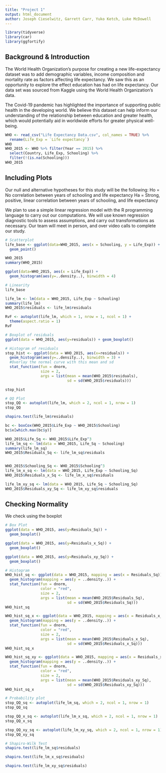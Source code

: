 ```yaml
---
title: "Project 1"
output: html_document
author: Joseph Cieselwitz, Garrett Carr, Yuko Ketch, Luke McDowell
---
```


```r
library(tidyverse)
library(car)
library(ggfortify)

```


## Background & Introduction
The World Health Organization’s purpose for creating a new life-expectancy dataset was to add demographic variables, income composition and mortality rate as factors affecting life expectancy. We saw this as an opportunity to explore the effect education has had on life expectancy. Our data set was sourced from Kaggle using the World Health Organization’s data. 

The Covid-19 pandemic has highlighted the importance of supporting public health in the developing world. We believe this dataset can help inform our understanding of the relationship between education and greater health, which would potentially aid in worldwide efforts for greater physical well-being. 


```r
WHO <- read_csv("Life Expectancy Data.csv", col_names = TRUE) %>% 
  rename(Life_Exp = `Life expectancy`)
WHO
WHO_2015 <- WHO %>% filter(Year == 2015) %>% 
  select(Country, Life_Exp, Schooling) %>%
  filter(!(is.na(Schooling))) 
WHO_2015
```

## Including Plots

Our null and alternative hypotheses for this study will be the following:
	Ho = No correlation between years of schooling and life expectancy
	Ha = Strong, positive, linear correlation between years of schooling, and life expectancy


We plan to use a simple linear regression model with the R programming language to carry out our computations. We will use known regression diagnostic tools to assess assumptions, and carry out transformations as necessary. Our team will meet in person, and over video calls to complete our study. 


```r
# Scatterplot
life_base <- ggplot(data=WHO_2015, aes(x = Schooling, y = Life_Exp)) + 
  geom_point()

WHO_2015
summary(WHO_2015)

ggplot(data=WHO_2015, aes(x = Life_Exp)) +
  geom_histogram(aes(y=..density..), binwidth = 4)


```


```r
# Linearity
life_base

life_lm <- lm(data = WHO_2015, Life_Exp ~ Schooling)
summary(life_lm)
WHO_2015$residuals <- life_lm$residuals

RvF <- autoplot(life_lm, which = 1, nrow = 1, ncol = 1) + 
  theme(aspect.ratio = 1)
RvF

```


```r
# Boxplot of residuals
ggplot(data = WHO_2015, aes(y=residuals)) + geom_boxplot()

# Histogram of residuals
stop_hist <- ggplot(data = WHO_2015, aes(x=residuals)) +
  geom_histogram(aes(y=..density..), binwidth = 3) +
  #Overlay the normal curve with this mean and sd
  stat_function(fun = dnorm,
                size = 2,
                args = list(mean = mean(WHO_2015$residuals), 
                            sd = sd(WHO_2015$residuals)))

stop_hist

# QQ Plot
stop_QQ <- autoplot(life_lm, which = 2, ncol = 1, nrow = 1)
stop_QQ

shapiro.test(life_lm$residuals)

```


```r
bc <- boxCox(WHO_2015$Life_Exp ~ WHO_2015$Schooling)
bc$x[which.max(bc$y)]

WHO_2015$Life_Sq <- WHO_2015$Life_Exp^3
life_lm_sq <- lm(data = WHO_2015, Life_Sq ~ Schooling)
summary(life_lm_sq)
WHO_2015$Residuals_Sq <- life_lm_sq$residuals


WHO_2015$Schooling_Sq <- WHO_2015$Schooling^3
life_lm_x_sq <- lm(data = WHO_2015, Life_Exp ~ Schooling_Sq)
WHO_2015$Residuals_x_Sq <- life_lm_x_sq$residuals

life_lm_xy_sq <- lm(data = WHO_2015, Life_Sq ~ Schooling_Sq)
WHO_2015$Residuals_xy_Sq <- life_lm_xy_sq$residuals


```
































## Checking Normality

We check using the boxplot
```r
# Box Plot
ggplot(data = WHO_2015, aes(y=Residuals_Sq)) + 
  geom_boxplot()

ggplot(data = WHO_2015, aes(y=Residuals_x_Sq)) + 
  geom_boxplot()

ggplot(data = WHO_2015, aes(y=Residuals_xy_Sq)) + 
  geom_boxplot()

```

```r
# Histogram
WHO_hist_sq <- ggplot(data = WHO_2015, mapping = aes(x = Residuals_Sq)) + 
  geom_histogram(mapping = aes(y = ..density..)) +
  stat_function(fun = dnorm, 
                color = "red", 
                size = 2,
                args = list(mean = mean(WHO_2015$Residuals_Sq), 
                            sd = sd(WHO_2015$Residuals_Sq))) 
WHO_hist_sq

WHO_hist_sq_x <- ggplot(data = WHO_2015, mapping = aes(x = Residuals_x_Sq)) + 
  geom_histogram(mapping = aes(y = ..density..)) +
  stat_function(fun = dnorm, 
                color = "red", 
                size = 2,
                args = list(mean = mean(WHO_2015$Residuals_x_Sq), 
                            sd = sd(WHO_2015$Residuals_x_Sq))) 
WHO_hist_sq_x

WHO_hist_sq_xy <- ggplot(data = WHO_2015, mapping = aes(x = Residuals_xy_Sq)) + 
  geom_histogram(mapping = aes(y = ..density..)) +
  stat_function(fun = dnorm, 
                color = "red", 
                size = 2,
                args = list(mean = mean(WHO_2015$Residuals_xy_Sq), 
                            sd = sd(WHO_2015$Residuals_xy_Sq))) 
WHO_hist_sq_x
```

```r

# Probability plot
stop_QQ_sq <- autoplot(life_lm_sq, which = 2, ncol = 1, nrow = 1)
stop_QQ_sq

stop_QQ_x_sq <- autoplot(life_lm_x_sq, which = 2, ncol = 1, nrow = 1)
stop_QQ_x_sq

stop_QQ_xy_sq <- autoplot(life_lm_xy_sq, which = 2, ncol = 1, nrow = 1)
stop_QQ_xy_sq
```

```r
# Shapiro-Wilk Test
shapiro.test(life_lm_sq$residuals)

shapiro.test(life_lm_x_sq$residuals)

shapiro.test(life_lm_xy_sq$residuals)
```


